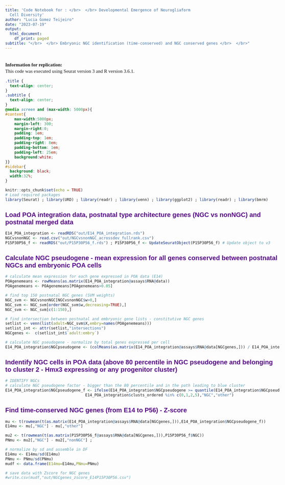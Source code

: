 ```yaml
---
title: 'Code Notebook for : </br>  </br> Developmental Emergence of Neurogliaform
  Cell Diversity'
author: "Lucia Gomez Teijeiro"
date: "2023-07-19"
output:
  html_document:
    df_print: paged
subtitle: "</br>  </br> Embryonic NGC identification (time-conserved) and NGC conserved genes </br>  </br>"
---
```


 </br>
**Information for replication:**  </br>
This code was executed using Seurat version 3 and R version 3.6.1. 

```{=html}
<style>
p {
    font-size: 15px;
    line-height: 20px;
    margin: 0px 0px 12px 0px;
}
h1, h2, h3, h4, h5, h6, legend {
    font-family: Montserrat, sans-serif;
    font-weight: 700;
    font-size: 20px;
    color:#56088a;
}
body {
  font-family: "Montserrat", serif, "Open Sans", sans-serif;
  max-width:5000px !important;
}


#sidebar .date {
  color: white;
  font-size:70%;
}
#sidebar h2 {
    z-index: 200;
    background-color: #56088a;
    text-align: center;
    padding: 0.7em;
    display: block;
    color: #fcfcfc;
    font-size: 100%;
    margin-top: 0px;
    margin-bottom: 0.809em;
}
#sidebar h2 a {
  font-family:"Montserrat", serif, "Open Sans", sans-serif;
  color: white;
  font-weight:700;
  font-size:120%;
  padding: 0.1em;
  line-height: 25px;
  margin-top: 20px;
  margin-bottom: 20px;
  margin-left:5px;
  margin-left:5px;
}
#nav-top span.glyphicon {
    color: #56088a;
    font-size: 28px;
}
#content a{
  color:white;
  font-size:110%;
  font-weight:700;
  margin-top: 30px;
}
#postamble {
  background:#56088a;
  border-top:solid 3px #56088a;
  width:100%;
}
</style>
```
```css
.title {
  text-align: center;
}
.subtitle {
  text-align: center;
}
@media screen and (max-width: 5000px){
#content{
    max-width:5000px;
    margin-left: 300;
    margin-right:0;
    padding: 1em;
    padding-top: 1em;
    padding-right: 8em;
    padding-bottom: 1em;
    padding-left: 25em;
    background:white;
}}
#sidebar{ 
  background: black;
  width:32%;
}

```


```r

knitr::opts_chunk$set(echo = TRUE)
# Load required packages
library(Seurat) ; library(URD) ; library(readr) ; library(venn) ; library(ggplot2) ; library(readr) ; library(bmrm)

```


## Load POA integration data, postnatal type architecture genes (NGC vs nonNGC) and postnatal merged data


```r

E14_POA_integration <- readRDS("out/E14_POA_integration.rds")
NGCvsnonNGC <- read.csv("out/NGCvsnonNGC_acrossdev_fullrank.csv")
P15P30P56_f <- readRDS("out/P15P30P56_f.rds") ; P15P30P56_f <- UpdateSeuratObject(P15P30P56_f) # Update object to v3

```



## Calculate NGC pseudogene - mean expression for all genes conserved between postnatal NGCs and embryonic POA cells


```r

# calculate mean expression for each gene expressed in POA data (E14)
POAgenemeans <- rowMeans(as.matrix(E14_POA_integration@assays$RNA@data)) 
POAgenemeans <- POAgenemeans[POAgenemeans>0.05]

# find top 150 postnatal NGC genes (SVM weights)
NGC_svm <- NGCvsnonNGC[NGCvsnonNGC$w>0,]
NGC_svm <- NGC_svm[order(NGC_svm$w,decreasing=TRUE),]
NGC_svm <- NGC_svm[c(1:150),]

# find intersection between postnatal and embryonic gene lists - constitutive NGC genes
setlist <- venn(list(adult=NGC_svm$X,embry=names(POAgenemeans)))
setlist_int <- attr(setlist,"intersections")
NGCgenes <-  c(setlist_int$`adult:embry`)

# calculate NGC pseudogene - normalize by total genes expressed per cell
E14_POA_integration$NGCpseudogene <- (colMeans(as.matrix(E14_POA_integration@assays$RNA@data[NGCgenes,])) / E14_POA_integration$nFeature_RNA ) * 10000

```


## Indentify NGC cells in POA data (above 80 percentile in NGC pseudogene and belonging to cluster 2 - Hmx3 expressing or any progenitor cluster)


```r


# IDENTIFY NGCs 
# calculate NGC pseudogene factor - bigger than the 80 percentile and in the path leading to blue cluster
E14_POA_integration$NGCpseudogene_f <- ifelse(E14_POA_integration$NGCpseudogene >= quantile(E14_POA_integration$NGCpseudogene[E14_POA_integration$clusts_ordered %in% c(0,1,2,5)],0.80,na.rm=TRUE) & 
                                   E14_POA_integration$clusts_ordered %in% c(0,1,2,5),"NGC","other") 

```


## Find time-conserved NGC genes (from E14 to P56) - Z-score 


```r

mu <- t(rowmean(t(as.matrix(E14_POA_integration@assays$RNA@data[NGCgenes,])),E14_POA_integration$NGCpseudogene_f))
E14mu <- mu[,"NGC"] - mu[,"other"] 

mu2 <- t(rowmean(t(as.matrix(P15P30P56_f@assays$RNA@data[NGCgenes,])),P15P30P56_f$NGC))
PNmu <- mu2[,"NGC"] - mu2[,"nonNGC"] ;

# normalize by sd and assemble in DF
E14mu <- E14mu/sd(E14mu)
PNmu <- PNmu/sd(PNmu)
mudf <- data.frame(E14mu=E14mu,PNmu=PNmu)

# save data with Zscore for NGC genes
#write.csv(mudf,"out/NGCgenes_zscore_E14P15P30P56.csv")

```






